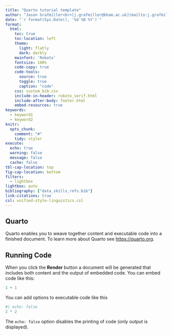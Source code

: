 ```yaml
---
title: "Quarto tutorial template"
author: "Jason Grafmiller<br>[j.grafmiller@bham.ac.uk](mailto:j.grafmiller@bham.ac.uk)"
date: "`r format(Sys.Date(), '%d %B %Y')`"
format:
  html: 
    toc: true
    toc-location: left
    theme: 
      light: flatly
      dark: darkly
    mainfont: 'Roboto'
    fontsize: 100%
    code-copy: true
    code-tools:
      source: true
      toggle: true
      caption: "code"
    css: custom_bib.css
    include-in-header: roboto_serif.html
    include-after-body: footer.html
    embed-resources: true
keywords: 
  - keyword1
  - keyword2
knitr:
  opts_chunk: 
    comment: "#"
    tidy: styler
execute:
  echo: true
  warning: false
  message: false
  cache: false
tbl-cap-location: top
fig-cap-location: bottom
filters:
  - lightbox
lightbox: auto
bibliography: ["data_skills_refs.bib"]
link-citations: true
csl: unified-style-linguistics.csl
---
```


## Quarto

Quarto enables you to weave together content and executable code into a finished document. To learn more about Quarto see <https://quarto.org>.

## Running Code

When you click the **Render** button a document will be generated that includes both content and the output of embedded code. You can embed code like this:

```r
1 + 1
```

You can add options to executable code like this 

```r
#| echo: false
2 * 2
```

The `echo: false` option disables the printing of code (only output is displayed).
